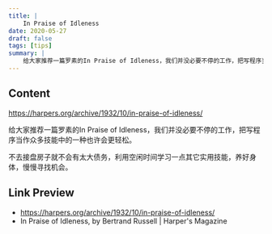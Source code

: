 ```yaml
---
title: |
    In Praise of Idleness
date: 2020-05-27
draft: false
tags: [tips]
summary: |
    给大家推荐一篇罗素的In Praise of Idleness，我们并没必要不停的工作，把写程序当作众多技能中的一种也许会更轻松。不去接盘房子就不会有太大债务，利用空闲时间学习一点其它实用技能，养好身体，慢慢寻找机会。
---
```


## Content

https://harpers.org/archive/1932/10/in-praise-of-idleness/

给大家推荐一篇罗素的In Praise of Idleness，我们并没必要不停的工作，把写程序当作众多技能中的一种也许会更轻松。

不去接盘房子就不会有太大债务，利用空闲时间学习一点其它实用技能，养好身体，慢慢寻找机会。

## Link Preview

- https://harpers.org/archive/1932/10/in-praise-of-idleness/
- In Praise of Idleness, by Bertrand Russell | Harper's Magazine
